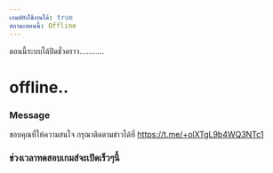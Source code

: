 ```yaml
---
เกมส์ยังใช้งานได้: true
สถานะตอนนี้: Offline
---
```


ตอนนี้ระบบได้ปิดชั่วคราว...........

# offline..

### Message

ขอบคุณที่ให้ความสนใจ กรุณาติดตามข่าวได้ที่ https://t.me/+olXTgL9b4WQ3NTc1

### ช่วงเวลาทดสอบเกมส์จะเปิดเร็วๆนี้
